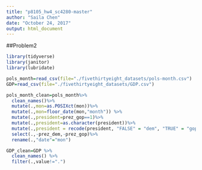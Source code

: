 ```yaml
---
title: "p8105_hw4_sc4280-master"
author: "Saila Chen"
date: "October 24, 2017"
output: html_document
---
```

##Problem2
```r
library(tidyverse)
library(janitor)
library(lubridate)
```

```r
pols_month=read_csv(file="./fivethirtyeight_datasets/pols-month.csv")
GDP=read_csv(file="./fivethirtyeight_datasets/GDP.csv")
```

```r
pols_month_clean=pols_month%>%
  clean_names()%>%
  mutate(.,mon=as.POSIXct(mon))%>%
  mutate(.,mon=floor_date(mon,"month")) %>% 
  mutate(.,president=prez_gop==1)%>%
  mutate(.,president=as.character(president))%>%
  mutate(.,president = recode(president, "FALSE" = "dem", "TRUE" = "gop")) %>%
  select(.,-prez_dem,-prez_gop)%>%
  rename(.,"date"="mon")
```
```r
GDP_clean=GDP %>% 
  clean_names() %>% 
  filter(.,value!=".")
```


